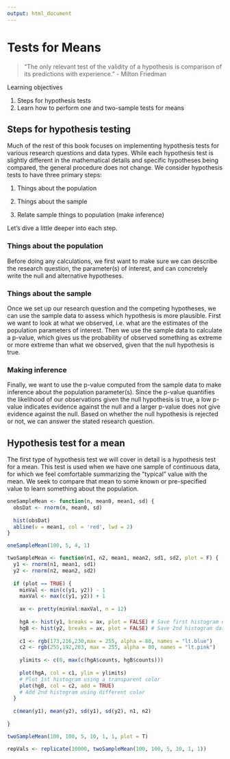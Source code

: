 ```yaml
---
output: html_document
---
```


# Tests for Means {#ch8}

> "The only relevant test of the validity of a hypothesis is comparison of its predictions with experience." - Milton Friedman

<div class="objective-container">
<div class="objectives"> Learning objectives </div>
1. Steps for hypothesis tests
2. Learn how to perform one and two-sample tests for means
</div>




## Steps for hypothesis testing { #ch8_s1}

Much of the rest of this book focuses on implementing hypothesis tests for various research questions and data types. While each hypothesis test is slightly different in the mathematical details and specific hypotheses being compared, the general procedure does not change. We consider hypothesis tests to have three primary steps:

1. Things about the population

2. Things about the sample

3. Relate sample things to population (make inference)

Let's dive a little deeper into each step.

### Things about the population

Before doing any calculations, we first want to make sure we can describe the research question, the parameter(s) of interest, and can concretely write the null and alternative hypotheses. 

### Things about the sample

Once we set up our research question and the competing hypotheses, we can use the sample data to assess which hypothesis is more plausible. First we want to look at what we observed, i.e. what are the estimates of the population parameters of interest. Then we use the sample data to calculate a p-value, which gives us the probability of observed something as extreme or more extreme than what we observed, given that the null hypothesis is true. 

### Making inference

Finally, we want to use the p-value computed from the sample data to make inference about the population parameter(s). Since the p-value quantifies the likelihood of our observations given the null hypothesis is true, a low p-value indicates evidence against the null and a larger p-value does not give evidence against the null. Based on whether the null hypothesis is rejected or not, we can answer the stated research question.


## Hypothesis test for a mean { #ch8_s2}

The first type of hypothesis test we will cover in detail is a hypothesis test for a mean. This test is used when we have one sample of continuous data, for which we feel comfortable summarizing the "typical" value with the mean. We seek to compare that mean to some known or pre-specified value to learn something about the population.


```r
oneSampleMean <- function(n, mean0, mean1, sd) {
  obsDat <- rnorm(n, mean0, sd)
  
  hist(obsDat)
  abline(v = mean1, col = 'red', lwd = 2)
}

oneSampleMean(100, 5, 4, 1)

```

```r
twoSampleMean <- function(n1, n2, mean1, mean2, sd1, sd2, plot = F) {
  y1 <- rnorm(n1, mean1, sd1)
  y2 <- rnorm(n2, mean2, sd2)
  
  if (plot == TRUE) {
    minVal <- min(c(y1, y2)) - 1
    maxVal <- max(c(y1, y2)) + 1
    
    ax <- pretty(minVal:maxVal, n = 12)
    
    hgA <- hist(y1, breaks = ax, plot = FALSE) # Save first histogram data
    hgB <- hist(y2, breaks = ax, plot = FALSE) # Save 2nd histogram data
    
    c1 <- rgb(173,216,230,max = 255, alpha = 80, names = "lt.blue")
    c2 <- rgb(255,192,203, max = 255, alpha = 80, names = "lt.pink")
    
    ylimits <- c(0, max(c(hgA$counts, hgB$counts)))
    
    plot(hgA, col = c1, ylim = ylimits)
    # Plot 1st histogram using a transparent color
    plot(hgB, col = c2, add = TRUE)
    # Add 2nd histogram using different color
  }
  
  c(mean(y1), mean(y2), sd(y1), sd(y2), n1, n2)
  
}

twoSampleMean(100, 100, 5, 10, 1, 1, plot = T)

repVals <- replicate(10000, twoSampleMean(100, 100, 5, 10, 1, 1))




```






